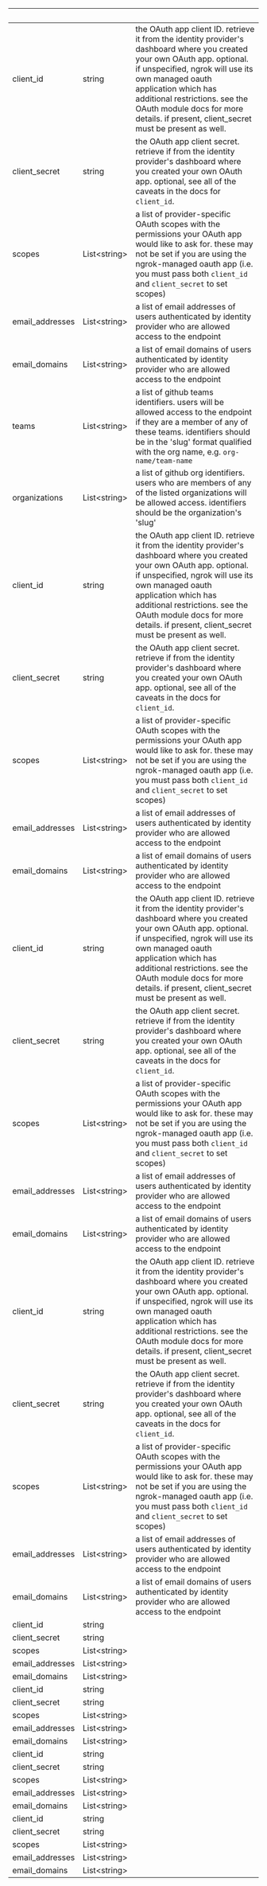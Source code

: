 
| &nbsp;          | &nbsp;             | &nbsp;                                                                                                                                                                                                                                                                                                                         |
| --------------- | ------------------ | ------------------------------------------------------------------------------------------------------------------------------------------------------------------------------------------------------------------------------------------------------------------------------------------------------------------------------ |
| client_id       | string             | the OAuth app client ID. retrieve it from the identity provider's dashboard where you created your own OAuth app. optional. if unspecified, ngrok will use its own managed oauth application which has additional restrictions. see the OAuth module docs for more details. if present, client_secret must be present as well. |
| client_secret   | string             | the OAuth app client secret. retrieve if from the identity provider's dashboard where you created your own OAuth app. optional, see all of the caveats in the docs for `client_id`.                                                                                                                                            |
| scopes          | List&lt;string&gt; | a list of provider-specific OAuth scopes with the permissions your OAuth app would like to ask for. these may not be set if you are using the ngrok-managed oauth app (i.e. you must pass both `client_id` and `client_secret` to set scopes)                                                                                  |
| email_addresses | List&lt;string&gt; | a list of email addresses of users authenticated by identity provider who are allowed access to the endpoint                                                                                                                                                                                                                   |
| email_domains   | List&lt;string&gt; | a list of email domains of users authenticated by identity provider who are allowed access to the endpoint                                                                                                                                                                                                                     |
| teams           | List&lt;string&gt; | a list of github teams identifiers. users will be allowed access to the endpoint if they are a member of any of these teams. identifiers should be in the 'slug' format qualified with the org name, e.g. `org-name/team-name`                                                                                                 |
| organizations   | List&lt;string&gt; | a list of github org identifiers. users who are members of any of the listed organizations will be allowed access. identifiers should be the organization's 'slug'                                                                                                                                                             |
| client_id       | string             | the OAuth app client ID. retrieve it from the identity provider's dashboard where you created your own OAuth app. optional. if unspecified, ngrok will use its own managed oauth application which has additional restrictions. see the OAuth module docs for more details. if present, client_secret must be present as well. |
| client_secret   | string             | the OAuth app client secret. retrieve if from the identity provider's dashboard where you created your own OAuth app. optional, see all of the caveats in the docs for `client_id`.                                                                                                                                            |
| scopes          | List&lt;string&gt; | a list of provider-specific OAuth scopes with the permissions your OAuth app would like to ask for. these may not be set if you are using the ngrok-managed oauth app (i.e. you must pass both `client_id` and `client_secret` to set scopes)                                                                                  |
| email_addresses | List&lt;string&gt; | a list of email addresses of users authenticated by identity provider who are allowed access to the endpoint                                                                                                                                                                                                                   |
| email_domains   | List&lt;string&gt; | a list of email domains of users authenticated by identity provider who are allowed access to the endpoint                                                                                                                                                                                                                     |
| client_id       | string             | the OAuth app client ID. retrieve it from the identity provider's dashboard where you created your own OAuth app. optional. if unspecified, ngrok will use its own managed oauth application which has additional restrictions. see the OAuth module docs for more details. if present, client_secret must be present as well. |
| client_secret   | string             | the OAuth app client secret. retrieve if from the identity provider's dashboard where you created your own OAuth app. optional, see all of the caveats in the docs for `client_id`.                                                                                                                                            |
| scopes          | List&lt;string&gt; | a list of provider-specific OAuth scopes with the permissions your OAuth app would like to ask for. these may not be set if you are using the ngrok-managed oauth app (i.e. you must pass both `client_id` and `client_secret` to set scopes)                                                                                  |
| email_addresses | List&lt;string&gt; | a list of email addresses of users authenticated by identity provider who are allowed access to the endpoint                                                                                                                                                                                                                   |
| email_domains   | List&lt;string&gt; | a list of email domains of users authenticated by identity provider who are allowed access to the endpoint                                                                                                                                                                                                                     |
| client_id       | string             | the OAuth app client ID. retrieve it from the identity provider's dashboard where you created your own OAuth app. optional. if unspecified, ngrok will use its own managed oauth application which has additional restrictions. see the OAuth module docs for more details. if present, client_secret must be present as well. |
| client_secret   | string             | the OAuth app client secret. retrieve if from the identity provider's dashboard where you created your own OAuth app. optional, see all of the caveats in the docs for `client_id`.                                                                                                                                            |
| scopes          | List&lt;string&gt; | a list of provider-specific OAuth scopes with the permissions your OAuth app would like to ask for. these may not be set if you are using the ngrok-managed oauth app (i.e. you must pass both `client_id` and `client_secret` to set scopes)                                                                                  |
| email_addresses | List&lt;string&gt; | a list of email addresses of users authenticated by identity provider who are allowed access to the endpoint                                                                                                                                                                                                                   |
| email_domains   | List&lt;string&gt; | a list of email domains of users authenticated by identity provider who are allowed access to the endpoint                                                                                                                                                                                                                     |
| client_id       | string             |                                                                                                                                                                                                                                                                                                                                |
| client_secret   | string             |                                                                                                                                                                                                                                                                                                                                |
| scopes          | List&lt;string&gt; |                                                                                                                                                                                                                                                                                                                                |
| email_addresses | List&lt;string&gt; |                                                                                                                                                                                                                                                                                                                                |
| email_domains   | List&lt;string&gt; |                                                                                                                                                                                                                                                                                                                                |
| client_id       | string             |                                                                                                                                                                                                                                                                                                                                |
| client_secret   | string             |                                                                                                                                                                                                                                                                                                                                |
| scopes          | List&lt;string&gt; |                                                                                                                                                                                                                                                                                                                                |
| email_addresses | List&lt;string&gt; |                                                                                                                                                                                                                                                                                                                                |
| email_domains   | List&lt;string&gt; |                                                                                                                                                                                                                                                                                                                                |
| client_id       | string             |                                                                                                                                                                                                                                                                                                                                |
| client_secret   | string             |                                                                                                                                                                                                                                                                                                                                |
| scopes          | List&lt;string&gt; |                                                                                                                                                                                                                                                                                                                                |
| email_addresses | List&lt;string&gt; |                                                                                                                                                                                                                                                                                                                                |
| email_domains   | List&lt;string&gt; |                                                                                                                                                                                                                                                                                                                                |
| client_id       | string             |                                                                                                                                                                                                                                                                                                                                |
| client_secret   | string             |                                                                                                                                                                                                                                                                                                                                |
| scopes          | List&lt;string&gt; |                                                                                                                                                                                                                                                                                                                                |
| email_addresses | List&lt;string&gt; |                                                                                                                                                                                                                                                                                                                                |
| email_domains   | List&lt;string&gt; |                                                                                                                                                                                                                                                                                                                                |
